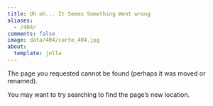 ```yaml
---
title: Uh oh... It Seems Something Went wrong
aliases:
  - /404/
comments: false
image: data/404/carto_404.jpg
about:
  template: jolla
---
```


The page you requested cannot be found (perhaps it was moved or renamed).

You may want to try searching to find the page's new location.

